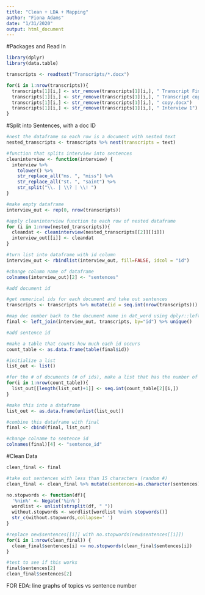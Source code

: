 ```yaml
---
title: "Clean + LDA + Mapping"
author: "Fiona Adams"
date: "1/31/2020"
output: html_document
---
```


#Packages and Read In
```r
library(dplyr)
library(data.table)
```

```r
transcripts <- readtext("Transcripts/*.docx")

for(i in 1:nrow(transcripts)){
  transcripts[1][i,] <- str_remove(transcripts[1][i,], " Transcript Final copy.docx")
  transcripts[1][i,] <- str_remove(transcripts[1][i,], " Transcript copy.docx")
  transcripts[1][i,] <- str_remove(transcripts[1][i,], " copy.docx")
  transcripts[1][i,] <- str_remove(transcripts[1][i,], " Interview 1")
}
```

#Split into Sentences, with a doc ID
```r
#nest the dataframe so each row is a document with nested text
nested_transcripts <- transcripts %>% nest(transcripts = text)

#function that splits interview into sentences
cleaninterview <- function(interview) {
  interview %>% 
    tolower() %>%
    str_replace_all("ms. ", "miss") %>%
    str_replace_all("st. ", "saint") %>%
    str_split("\\. | \\? | \\! ")
}

#make empty dataframe
interview_out <- rep(0, nrow(transcripts))

#apply cleaninterview function to each row of nested dataframe
for (i in 1:nrow(nested_transcripts)){
  cleandat <- cleaninterview(nested_transcripts[[2]][[i]])
  interview_out[[i]] <- cleandat
}

#turn list into dataframe with id column
interview_out <- rbindlist(interview_out, fill=FALSE, idcol = "id")

#change column name of dataframe
colnames(interview_out)[2] <- "sentences"
```

```r
#add document id

#get numerical ids for each document and take out sentences
transcripts <- transcripts %>% mutate(id = seq.int(nrow(transcripts))) %>% select(id, doc_id)

#map doc number back to the document name in dat_word using dplyr::left_join
final <- left_join(interview_out, transcripts, by="id") %>% unique()
```

```r
#add sentence id

#make a table that counts how much each id occurs
count_table <- as.data.frame(table(final$id))

#initialize a list
list_out <- list()

#for the # of documents (# of ids), make a list that has the number of sentences in each doc 
for(i in 1:nrow(count_table)){
  list_out[[length(list_out)+1]] <- seq.int(count_table[2][i,])
}

#make this into a dataframe
list_out <- as.data.frame(unlist(list_out))

#combine this dataframe with final
final <- cbind(final, list_out)

#change colname to sentence id
colnames(final)[4] <- "sentence_id"
```

#Clean Data
```r
clean_final <- final 

#take out sentences with less than 15 characters (random #)
clean_final <- clean_final %>% mutate(sentences=as.character(sentences), nchar = nchar(sentences)) %>% filter(nchar>15)

no.stopwords <- function(df){
  '%nin%' <- Negate('%in%')
  wordlist <- unlist(strsplit(df, " "))
  without.stopwords <- wordlist[wordlist %nin% stopwords()]
  str_c(without.stopwords,collapse=' ')  
}

#replace new$sentences[[i]] with no.stopwords(new$sentences[[i]])
for(i in 1:nrow(clean_final)) {
  clean_final$sentences[i] <= no.stopwords(clean_final$sentences[i])
}
```

```r
#test to see if this works
final$sentences[2]
clean_final$sentences[2]
```



FOR EDA: line graphs of topics vs sentence number
